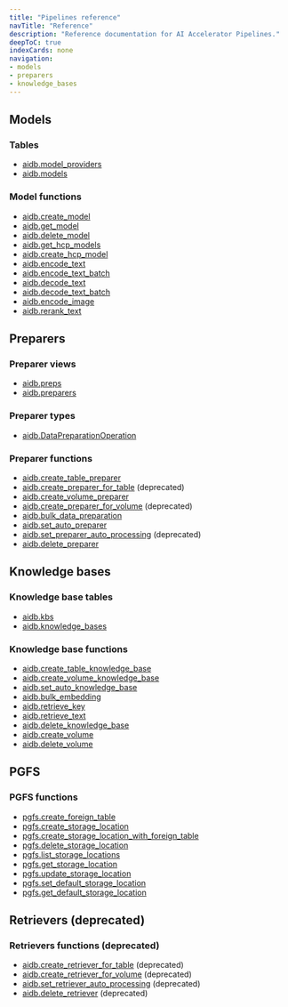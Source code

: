 ```yaml
---
title: "Pipelines reference"
navTitle: "Reference"
description: "Reference documentation for AI Accelerator Pipelines."
deepToC: true
indexCards: none
navigation:
- models
- preparers
- knowledge_bases
---
```


## Models

### Tables

* [aidb.model_providers](models#aidbmodel_providers)
* [aidb.models](models#aidbmodels)

### Model functions
* [aidb.create_model](models#aidbcreate_model)
* [aidb.get_model](models#aidbget_model)
* [aidb.delete_model](models#aidbdelete_model)
* [aidb.get_hcp_models](models#aidbget_hcp_model)
* [aidb.create_hcp_model](models#aidbcreate_hcp_model)
* [aidb.encode_text](models#aidbencode_text)
* [aidb.encode_text_batch](models#aidbencode_text_batch)
* [aidb.decode_text](models#aidbdecode_text)
* [aidb.decode_text_batch](models#aidbdecode_text_batch)
* [aidb.encode_image](models#aidbencode_image)
* [aidb.rerank_text](models#aidbrerank_text)

## Preparers

### Preparer views

* [aidb.preps](preparers#aidbpreparers)
* [aidb.preparers](preparers#aidbpreparers)

### Preparer types

* [aidb.DataPreparationOperation](preparers#aidbdatapreparationoperation)

### Preparer functions

* [aidb.create_table_preparer](preparers#aidbcreate_table_preparer)
* [aidb.create_preparer_for_table](preparers#aidbcreate_preparer_for_table-deprecated) (deprecated)
* [aidb.create_volume_preparer](preparers#aidbcreate_volume_preparer)
* [aidb.create_preparer_for_volume](preparers#aidbcreate_preparer_for_volume-deprecated) (deprecated)
* [aidb.bulk_data_preparation](preparers#aidbbulk_data_preparation)
* [aidb.set_auto_preparer](preparers#aidbset_auto_preparer)
* [aidb.set_preparer_auto_processing](preparers#aidbset_preparer_auto_processing-deprecated) (deprecated)
* [aidb.delete_preparer](preparers#aidbdelete_preparer)

## Knowledge bases

### Knowledge base tables

* [aidb.kbs](knowledge_bases#aidbknowledge_bases)
* [aidb.knowledge_bases](knowledge_bases#aidbknowledge_bases)

### Knowledge base functions

* [aidb.create_table_knowledge_base](knowledge_bases#aidbcreate_table_knowledge_base)
* [aidb.create_volume_knowledge_base](knowledge_bases#aidbcreate_volume_knowledge_base)
* [aidb.set_auto_knowledge_base](knowledge_bases#aidbset_auto_knowledge_base)
* [aidb.bulk_embedding](knowledge_bases#aidbbulk_embedding)
* [aidb.retrieve_key](knowledge_bases#aidbretrieve_key)
* [aidb.retrieve_text](knowledge_bases#aidbretrieve_text)
* [aidb.delete_knowledge_base](knowledge_bases#aidbdelete_knowledge_base)
* [aidb.create_volume](knowledge_bases#aidbcreate_volume)
* [aidb.delete_volume](knowledge_bases#aidbdelete_volume)

## PGFS

### PGFS functions

* [pgfs.create_foreign_table](pgfs#pgfscreate_foreign_table)
* [pgfs.create_storage_location](pgfs#pgfscreate_storage_location)
* [pgfs.create_storage_location_with_foreign_table](pgfs#pgfscreate_storage_location_with_foreign_table)
* [pgfs.delete_storage_location](pgfs#pgfsdelete_storage_location)
* [pgfs.list_storage_locations](pgfs#pgfslist_storage_locations)
* [pgfs.get_storage_location](pgfs#pgfsget_storage_location)
* [pgfs.update_storage_location](pgfs#pgfsupdate_storage_location)
* [pgfs.set_default_storage_location](pgfs#pgfsset_default_storage_location)
* [pgfs.get_default_storage_location](pgfs#pgfsget_default_storage_location)

## Retrievers (deprecated)

### Retrievers functions (deprecated)

* [aidb.create_retriever_for_table](retrievers#aidbcreate_retriever_for_table-deprecated) (deprecated)
* [aidb.create_retriever_for_volume](retrievers#aidbcreate_retriever_for_volume-deprecated) (deprecated)
* [aidb.set_retriever_auto_processing](retrievers#aidbset_retriever_auto_processing-deprecated) (deprecated)
* [aidb.delete_retriever](retrievers#aidbdelete_retriever-deprecated) (deprecated)
